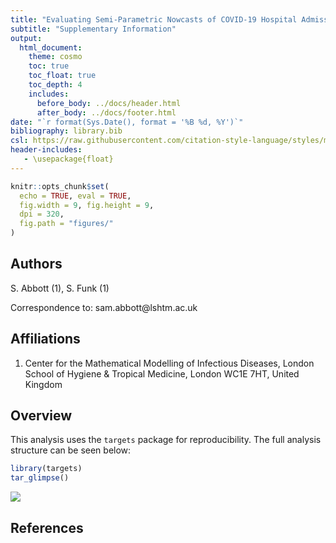 ```yaml
---
title: "Evaluating Semi-Parametric Nowcasts of COVID-19 Hospital Admissions in Germany"
subtitle: "Supplementary Information"
output:
  html_document:
    theme: cosmo
    toc: true
    toc_float: true
    toc_depth: 4
    includes:
      before_body: ../docs/header.html
      after_body: ../docs/footer.html
date: "`r format(Sys.Date(), format = '%B %d, %Y')`"
bibliography: library.bib
csl: https://raw.githubusercontent.com/citation-style-language/styles/master/apa-numeric-superscript-brackets.csl
header-includes:
   - \usepackage{float}
---
```


```r
knitr::opts_chunk$set(
  echo = TRUE, eval = TRUE,
  fig.width = 9, fig.height = 9,
  dpi = 320,
  fig.path = "figures/"
)
```

## Authors

S. Abbott (1), S. Funk (1)

Correspondence to: sam.abbott@lshtm.ac.uk

## Affiliations

1. Center for the Mathematical Modelling of Infectious Diseases, London School of Hygiene & Tropical Medicine, London WC1E 7HT, United Kingdom

## Overview

This analysis uses the `targets` package for reproducibility. The full analysis structure can be seen below:

```r
library(targets)
tar_glimpse()
```

![](../figures/targets-graph.png)

## References

<div id = 'refs'></div>
